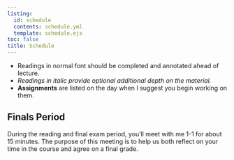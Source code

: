```yaml
---
listing: 
  id: schedule
  contents: schedule.yml
  template: schedule.ejs
toc: false
title: Schedule
--- 
```

  
- Readings in normal font should be completed and annotated ahead of lecture. 
- *Readings in italic provide optional additional depth on the material.*   
- **Assignments** are listed on the day when I suggest you begin working on them.     

:::{#schedule}
:::

## Finals Period

During the reading and final exam period, you'll meet with me 1-1 for about 15 minutes. The purpose of this meeting is to help us both reflect on your time in the course and agree on a final grade. 

 
  
   